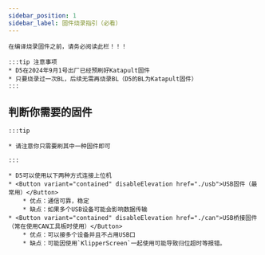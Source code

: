 ```yaml
---
sidebar_position: 1
sidebar_label: 固件烧录指引（必看）
---
```





    在编译烧录固件之前，请务必阅读此栏！！！

    :::tip 注意事项
    * D5在2024年9月1号出厂已经预刷好Katapult固件
    * 只要烧录过一次BL，后续无需再烧录BL（D5的BL为Katapult固件）
    :::



## 判断你需要的固件

    :::tip

    * 请注意你只需要刷其中一种固件即可

    :::
    
    * D5可以使用以下两种方式连接上位机
    * <Button variant="contained" disableElevation href="./usb">USB固件（最常用）</Button>
        * 优点：通信可靠，稳定
        * 缺点：如果多个USB设备可能会影响数据传输
    * <Button variant="contained" disableElevation href="./can">USB桥接固件（常在使用CAN工具板时使用）</Button>
        * 优点：可以接多个设备并且不占用USB口
        * 缺点：可能因使用`KlipperScreen`一起使用可能导致归位超时等报错。
